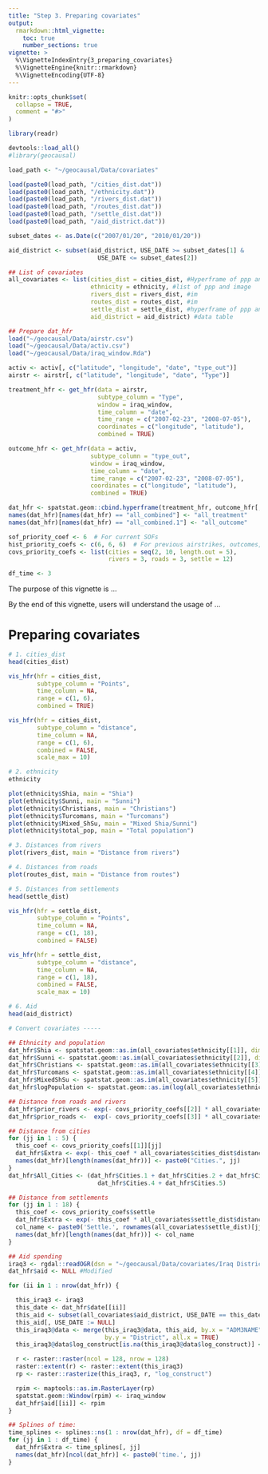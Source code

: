 ```yaml
---
title: "Step 3. Preparing covariates"
output: 
  rmarkdown::html_vignette:
    toc: true
    number_sections: true
vignette: >
  %\VignetteIndexEntry{3_preparing_covariates}
  %\VignetteEngine{knitr::rmarkdown}
  %\VignetteEncoding{UTF-8}
---
```


<style type = "text/css">
h1.title {
  font-size: 30px;
}
h1 { /* Header 1 */
  font-size: 26px;
}
h2 { /* Header 2 */
    font-size: 18px;
}
h3 { /* Header 3 */
  font-size: 16px;
}
div#TOC li {
    list-style:none;
    background-image:none;
    background-repeat:none;
    background-position:0; 
}
</style>

```r
knitr::opts_chunk$set(
  collapse = TRUE,
  comment = "#>"
)

library(readr)
```

```r
devtools::load_all()
#library(geocausal)
```

```r
load_path <- "~/geocausal/Data/covariates"

load(paste0(load_path, "/cities_dist.dat"))
load(paste0(load_path, "/ethnicity.dat"))
load(paste0(load_path, "/rivers_dist.dat"))
load(paste0(load_path, "/routes_dist.dat"))
load(paste0(load_path, "/settle_dist.dat"))
load(paste0(load_path, "/aid_district.dat"))

subset_dates <- as.Date(c("2007/01/20", "2010/01/20"))

aid_district <- subset(aid_district, USE_DATE >= subset_dates[1] &
                         USE_DATE <= subset_dates[2])

## List of covariates
all_covariates <- list(cities_dist = cities_dist, #Hyperframe of ppp and image
                       ethnicity = ethnicity, #list of ppp and image
                       rivers_dist = rivers_dist, #im
                       routes_dist = routes_dist, #im
                       settle_dist = settle_dist, #hyperframe of ppp and image
                       aid_district = aid_district) #data table

## Prepare dat_hfr
load("~/geocausal/Data/airstr.csv")
load("~/geocausal/Data/activ.csv")
load("~/geocausal/Data/iraq_window.Rda")

activ <- activ[, c("latitude", "longitude", "date", "type_out")]
airstr <- airstr[, c("latitude", "longitude", "date", "Type")]

treatment_hfr <- get_hfr(data = airstr,
                         subtype_column = "Type",
                         window = iraq_window,
                         time_column = "date",
                         time_range = c("2007-02-23", "2008-07-05"),
                         coordinates = c("longitude", "latitude"),
                         combined = TRUE)

outcome_hfr <- get_hfr(data = activ,
                       subtype_column = "type_out",
                       window = iraq_window,
                       time_column = "date",
                       time_range = c("2007-02-23", "2008-07-05"),
                       coordinates = c("longitude", "latitude"),
                       combined = TRUE)

dat_hfr <- spatstat.geom::cbind.hyperframe(treatment_hfr, outcome_hfr[, -1])
names(dat_hfr)[names(dat_hfr) == "all_combined"] <- "all_treatment"
names(dat_hfr)[names(dat_hfr) == "all_combined.1"] <- "all_outcome"

sof_priority_coef <- 6  # For current SOFs
hist_priority_coefs <- c(6, 6, 6)  # For previous airstrikes, outcomes, SOFs
covs_priority_coefs <- list(cities = seq(2, 10, length.out = 5),
                            rivers = 3, roads = 3, settle = 12)

df_time <- 3
```

The purpose of this vignette is ... 

By the end of this vignette, users will understand the usage of ...

# Preparing covariates

```r
# 1. cities_dist
head(cities_dist)

vis_hfr(hfr = cities_dist,
        subtype_column = "Points",
        time_column = NA,
        range = c(1, 6),
        combined = TRUE) 

vis_hfr(hfr = cities_dist,
        subtype_column = "distance",
        time_column = NA,
        range = c(1, 6),
        combined = FALSE,
        scale_max = 10) 
```

```r
# 2. ethnicity
ethnicity

plot(ethnicity$Shia, main = "Shia")
plot(ethnicity$Sunni, main = "Sunni")
plot(ethnicity$Christians, main = "Christians")
plot(ethnicity$Turcomans, main = "Turcomans")
plot(ethnicity$Mixed_ShSu, main = "Mixed Shia/Sunni")
plot(ethnicity$total_pop, main = "Total population")
```



```r
# 3. Distances from rivers
plot(rivers_dist, main = "Distance from rivers")
```

```r
# 4. Distances from roads
plot(routes_dist, main = "Distance from routes")
```

```r
# 5. Distances from settlements
head(settle_dist)

vis_hfr(hfr = settle_dist,
        subtype_column = "Points",
        time_column = NA,
        range = c(1, 18),
        combined = FALSE) 

vis_hfr(hfr = settle_dist,
        subtype_column = "distance",
        time_column = NA,
        range = c(1, 18),
        combined = FALSE,
        scale_max = 10) 
```

```r
# 6. Aid
head(aid_district)
```

```r
# Convert covariates -----

## Ethnicity and population
dat_hfr$Shia <- spatstat.geom::as.im(all_covariates$ethnicity[[1]], dimyx = 200)
dat_hfr$Sunni <- spatstat.geom::as.im(all_covariates$ethnicity[[2]], dimyx = 200)
dat_hfr$Christians <- spatstat.geom::as.im(all_covariates$ethnicity[[3]], dimyx = 200)
dat_hfr$Turcomans <- spatstat.geom::as.im(all_covariates$ethnicity[[4]], dimyx = 200)
dat_hfr$MixedShSu <- spatstat.geom::as.im(all_covariates$ethnicity[[5]], dimyx = 200)
dat_hfr$logPopulation <- spatstat.geom::as.im(log(all_covariates$ethnicity[[6]]), dimyx = 200)

## Distance from roads and rivers
dat_hfr$prior_rivers <- exp(- covs_priority_coefs[[2]] * all_covariates$rivers_dist)
dat_hfr$prior_roads <-  exp(- covs_priority_coefs[[3]] * all_covariates$routes_dist)

## Distance from cities
for (jj in 1 : 5) {
  this_coef <- covs_priority_coefs[[1]][jj]
  dat_hfr$Extra <- exp(- this_coef * all_covariates$cities_dist$distance[[jj]])
  names(dat_hfr)[length(names(dat_hfr))] <- paste0("Cities.", jj)
}
dat_hfr$All_Cities <- (dat_hfr$Cities.1 + dat_hfr$Cities.2 + dat_hfr$Cities.3 +
                         dat_hfr$Cities.4 + dat_hfr$Cities.5)

## Distance from settlements
for (jj in 1 : 18) {
  this_coef <- covs_priority_coefs$settle
  dat_hfr$Extra <- exp(- this_coef * all_covariates$settle_dist$distance[[jj]])
  col_name <- paste0('Settle.', rownames(all_covariates$settle_dist)[jj])
  names(dat_hfr)[length(names(dat_hfr))] <- col_name
}

## Aid spending
iraq3 <- rgdal::readOGR(dsn = "~/geocausal/Data/covariates/Iraq Districts/.")
dat_hfr$aid <- NULL #Modified

for (ii in 1 : nrow(dat_hfr)) {

  this_iraq3 <- iraq3
  this_date <- dat_hfr$date[[ii]]
  this_aid <- subset(all_covariates$aid_district, USE_DATE == this_date)
  this_aid[, USE_DATE := NULL]
  this_iraq3@data <- merge(this_iraq3@data, this_aid, by.x = "ADM3NAME",
                           by.y = "District", all.x = TRUE)
  this_iraq3@data$log_construct[is.na(this_iraq3@data$log_construct)] <- 0

  r <- raster::raster(ncol = 128, nrow = 128)
  raster::extent(r) <- raster::extent(this_iraq3)
  rp <- raster::rasterize(this_iraq3, r, "log_construct")

  rpim <- maptools::as.im.RasterLayer(rp)
  spatstat.geom::Window(rpim) <- iraq_window
  dat_hfr$aid[[ii]] <- rpim
}

## Splines of time:
time_splines <- splines::ns(1 : nrow(dat_hfr), df = df_time)
for (jj in 1 : df_time) {
  dat_hfr$Extra <- time_splines[, jj]
  names(dat_hfr)[ncol(dat_hfr)] <- paste0('time.', jj)
}
```
